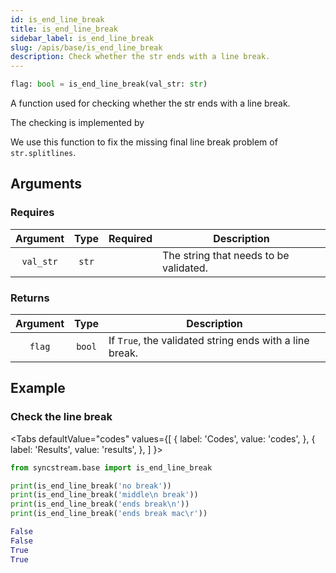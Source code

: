```yaml
---
id: is_end_line_break
title: is_end_line_break
sidebar_label: is_end_line_break
slug: /apis/base/is_end_line_break
description: Check whether the str ends with a line break.
---
```





<APITopBar type="func" isPrivate={true} source="base.is_end_line_break" />

```python
flag: bool = is_end_line_break(val_str: str)
```

A function used for checking whether the str ends with a line break.

The checking is implemented by

<IconLink href="https://docs.python.org/3/library/stdtypes.html#str.splitlines" />

We use this function to fix the missing final line break problem of `str.splitlines`.

## Arguments

### Requires

| Argument  | Type  |             Required              | <center>Description</center>           |
| :-------: | :---: | :-------------------------------: | :------------------------------------- |
| `val_str` | `str` | <InlineIcon icon={vsiCheckIcon}/> | The string that needs to be validated. |

### Returns

| Argument |  Type  | <center>Description</center>                            |
| :------: | :----: | :------------------------------------------------------ |
|  `flag`  | `bool` | If `True`, the validated string ends with a line break. |

## Example

### <IconObjType type="term"/> Check the line break

<Tabs
  defaultValue="codes"
  values={[
    { label: 'Codes', value: 'codes', },
    { label: 'Results', value: 'results', },
  ]
}>

<TabItem value="codes">

```python showLineNumbers title="check_line_break.py"
from syncstream.base import is_end_line_break

print(is_end_line_break('no break'))
print(is_end_line_break('middle\n break'))
print(is_end_line_break('ends break\n'))
print(is_end_line_break('ends break mac\r'))
```

</TabItem>

<TabItem value="results">

```python
False
False
True
True
```

</TabItem>
</Tabs>
